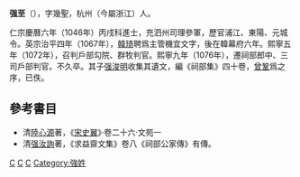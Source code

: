 '''强至'''（{{bd|1022年||1076年||}}），字幾聖，杭州（今屬浙江）人。

仁宗慶曆六年（1046年）丙戌科進士，充泗州司理參軍，歷官浦江、東陽、元城令。英宗治平四年（1067年），[[韓琦|韓琦]]聘爲主管機宜文字，後在韓幕府六年。熙寧五年（1072年），召判戶部勾院、群牧判官。熙寧九年（1076年），遷祠部郎中、三司戶部判官。不久卒。其子[[强浚明|强浚明]]收集其遺文，編《祠部集》四十卷，[[曾鞏|曾鞏]]爲之序，已佚。

==參考書目==
*清[[陸心源|陸心源]]著，《[[宋史翼|宋史翼]]》·卷二十六·文苑一
*清[[强汝詢|强汝詢]]著，《求益齋文集》卷八《祠部公家傳》有傳。
[[Category:宋朝政治人物|C]]
[[Category:慶曆六年丙戌科進士|C]]
[[Category:杭州人|C]]
[[Category:強姓|Category:強姓]]